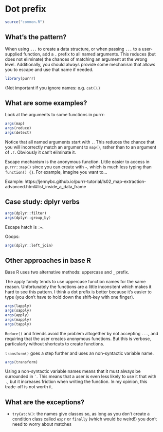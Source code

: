 # Dot prefix {#dots-prefix}

```r
source("common.R")
```

## What's the pattern?

When using `...` to create a data structure, or when passing `...` to a user-supplied function, add a `.` prefix to all named arguments. This reduces (but does not eliminate) the chances of matching an argument at the wrong level. Additionally, you should always provide some mechanism that allows you to escape and use that name if needed.

```r
library(purrr)
```

(Not important if you ignore names: e.g. `cat()`.)

## What are some examples?

Look at the arguments to some functions in purrr:

```r
args(map)
args(reduce)
args(detect)
```

Notice that all named arguments start with `.`. This reduces the chance that you will incorrectly match an argument to `map()`, rather than to an argument of `.f`. Obviously it can't eliminate it.

Escape mechanism is the anonymous function. Little easier to access in `purrr::map()` since you can create with `~`, which is much less typing than `function() {}`. For example, imagine you want to...

Example: https://jennybc.github.io/purrr-tutorial/ls02_map-extraction-advanced.html#list_inside_a_data_frame

## Case study: dplyr verbs

```r
args(dplyr::filter)
args(dplyr::group_by)
```

Escape hatch is `:=`.

Ooops:

```r
args(dplyr::left_join)
```

## Other approaches in base R

Base R uses two alternative methods: uppercase and `_` prefix.

The apply family tends to use uppercase function names for the same reason. Unfortunately the functions are a little inconsitent which makes it hard to see this pattern. I think a dot prefix is better because it's easier to type (you don't have to hold down the shift-key with one finger).

```r
args(lapply)
args(sapply)
args(apply)
args(mapply)
args(tapply)
```

`Reduce()` and friends avoid the problem altogether by not accepting `...`, and requiring that the user creates anonymous functions. But this is verbose, particularly without shortcuts to create functions.

`transform()` goes a step further and uses an non-syntactic variable name.

```r
args(transform)
```

Using a non-syntactic variable names means that it must always be surrounded in `` ` ``.  This means that a user is even less likely to use it that with `.`, but it increases friction when writing the function. In my opinion, this trade-off is not worth it.

## What are the exceptions?

*  `tryCatch()`: the names give classes so, as long as you don't create a 
    condition class called `expr` or `finally` (which would be weird!) you
    don't need to worry about matches
